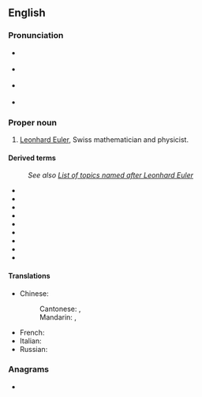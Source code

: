 ==English==

===Pronunciation===
* {{a|native|Switzerland}} {{IPA|[ˈɔɪlər]|lang=de}}
* {{a|native|Germany}} {{IPA|[ˈɔʏlɐ]|lang=de}}
* {{a|UK}} {{IPA|/ˈɔɪlə(ɹ)/|lang=en}}
* {{a|US}} {{IPA|/ˈɔɪlɚ/|lang=en}}

===Proper noun===
{{en-proper noun}}

# [[w:Leonhard Euler|Leonhard Euler]], Swiss mathematician and physicist.

====Derived terms====
: ''See also [[w:List of topics named after Leonhard Euler|List of topics named after Leonhard Euler]]''
* {{l|en|Euler's continued fraction formula}}
* {{l|en|Euler's formula}}
* {{l|en|Euler's function}}
* {{l|en|Euler's identity}}
* {{l|en|Euler's polyhedron formula}}
* {{l|en|Euler's totient function}}
* {{l|en|Euler method}}
* {{l|en|Euler square}}
* {{l|en|Eulerian}}

====Translations====
{{trans-top|Leonhard Euler}}
* Chinese:
*: Cantonese: {{t|yue|歐拉|sc=Hani}}, {{t|yue|欧拉|tr=au1 laai1|sc=Hani}}
*: Mandarin: {{t+|cmn|歐拉|sc=Hani}}, {{t+|cmn|欧拉|tr=Ōulā|sc=Hani}}
{{trans-mid}}
* French: {{t+|fr|Euler|m}}
* Italian: {{t|it|Eulero|m}}
* Russian: {{t+|ru|Эйлер|m|tr=Éiler}}
{{trans-bottom}}

===Anagrams===
* {{anagrams|en|Reuel|reule}}